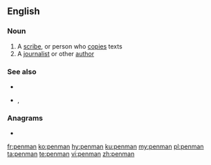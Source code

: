 ==English==

===Noun===
{{en-noun|penmen}}

# A [[scribe]], or person who [[copy|copies]] texts
# A [[journalist]] or other [[author]]

===See also===
* {{l|en|penmanship}}
* {{l|en|penwoman}}, {{l|en|penwomanship}}

===Anagrams===
* {{l|en|pan men}}

[[fr:penman]]
[[ko:penman]]
[[hy:penman]]
[[ku:penman]]
[[my:penman]]
[[pl:penman]]
[[ta:penman]]
[[te:penman]]
[[vi:penman]]
[[zh:penman]]